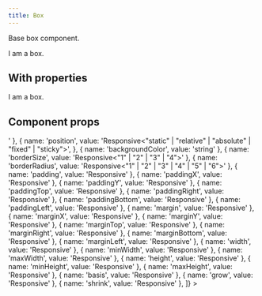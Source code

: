 ```yaml
---
title: Box
---
```


Base box component.

<Example>
  <Box>I am a box.</Box>
</Example>

## With properties

<Example>
  <Box padding="5" shadow="2" border="sm" borderRadius="3" backgroundColor="50">
    I am a box.
  </Box>
</Example>

## Component props

<Example>
  <DataTable
    data={[
      { name: 'as', value: 'string' },
      { name: 'asChild', value: 'boolean' },
      { name: 'display', value: 'Responsive<"block" | "inline-block" | "none">' },
      {
        name: 'position',
        value: 'Responsive<"static" | "relative" | "absolute" | "fixed" | "sticky">',
      },
      { name: 'backgroundColor', value: 'string' },
      { name: 'borderSize', value: 'Responsive<"1" | "2" | "3" | "4">' },
      { name: 'borderRadius', value: 'Responsive<"1" | "2" | "3" | "4" | "5" | "6">' },
      { name: 'padding', value: 'Responsive<Spacing>' },
      { name: 'paddingX', value: 'Responsive<Spacing>' },
      { name: 'paddingY', value: 'Responsive<Spacing>' },
      { name: 'paddingTop', value: 'Responsive<Spacing>' },
      { name: 'paddingRight', value: 'Responsive<Spacing>' },
      { name: 'paddingBottom', value: 'Responsive<Spacing>' },
      { name: 'paddingLeft', value: 'Responsive<Spacing>' },
      { name: 'margin', value: 'Responsive<Spacing>' },
      { name: 'marginX', value: 'Responsive<Spacing>' },
      { name: 'marginY', value: 'Responsive<Spacing>' },
      { name: 'marginTop', value: 'Responsive<Spacing>' },
      { name: 'marginRight', value: 'Responsive<Spacing>' },
      { name: 'marginBottom', value: 'Responsive<Spacing>' },
      { name: 'marginLeft', value: 'Responsive<Spacing>' },
      { name: 'width', value: 'Responsive<string>' },
      { name: 'minWidth', value: 'Responsive<string>' },
      { name: 'maxWidth', value: 'Responsive<string>' },
      { name: 'height', value: 'Responsive<string>' },
      { name: 'minHeight', value: 'Responsive<string>' },
      { name: 'maxHeight', value: 'Responsive<string>' },
      { name: 'basis', value: 'Responsive<string>' },
      { name: 'grow', value: 'Responsive<string>' },
      { name: 'shrink', value: 'Responsive<string>' },
    ]}
  >
    <DataColumn id="name" label="Name" />
    <DataColumn id="value" label="Type" />
  </DataTable>
</Example>
